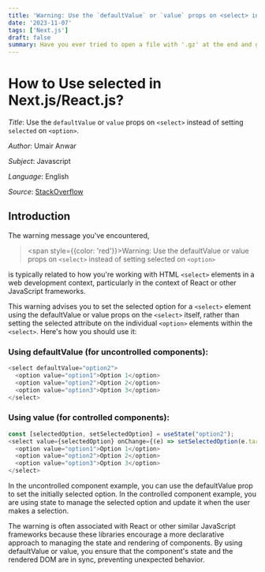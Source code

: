 ```yaml
---
title: 'Warning: Use the `defaultValue` or `value` props on <select> instead of setting `selected` on <option>.'
date: '2023-11-07'
tags: ['Next.js']
draft: false
summary: Have you ever tried to open a file with '.gz' at the end and got confused? Well, don't worry, we're here to help! We'll show you the easy way to unzip those files with 'gzip -d.' It's like magic - you'll love it! Let's start!...
---
```


# How to Use selected in Next.js/React.js?

_Title_: Use the `defaultValue` or `value` props on `<select>` instead of setting `selected` on `<option>`.

_Author_: Umair Anwar

_Subject_: Javascript

_Language_: English

_Source_: [StackOverflow](https://stackoverflow.com/questions/44786669/warning-use-the-defaultvalue-or-value-props-on-select-instead-of-setting)

## Introduction
The warning message you've encountered, 
> <span style={{color: 'red'}}>Warning: Use the defaultValue or value props on `<select>` instead of setting selected on `<option>`</span>

is typically related to how you're working with HTML `<select>` elements in a web development context, particularly in the context of React or other JavaScript frameworks.

This warning advises you to set the selected option for a `<select>` element using the defaultValue or value props on the `<select>` itself, rather than setting the selected attribute on the individual `<option>` elements within the `<select>`. Here's how you should use it:

### Using defaultValue (for uncontrolled components):
```typescript
<select defaultValue="option2">
  <option value="option1">Option 1</option>
  <option value="option2">Option 2</option>
  <option value="option3">Option 3</option>
</select>
```

### Using value (for controlled components):
```typescript
const [selectedOption, setSelectedOption] = useState("option2");
<select value={selectedOption} onChange={(e) => setSelectedOption(e.target.value)}>
  <option value="option1">Option 1</option>
  <option value="option2">Option 2</option>
  <option value="option3">Option 3</option>
</select>
```

In the uncontrolled component example, you can use the defaultValue prop to set the initially selected option. In the controlled component example, you are using state to manage the selected option and update it when the user makes a selection.

The warning is often associated with React or other similar JavaScript frameworks because these libraries encourage a more declarative approach to managing the state and rendering of components. By using defaultValue or value, you ensure that the component's state and the rendered DOM are in sync, preventing unexpected behavior.

